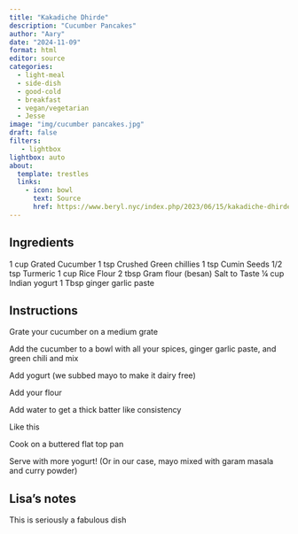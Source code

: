 ```yaml
---
title: "Kakadiche Dhirde"
description: "Cucumber Pancakes"
author: "Aary"
date: "2024-11-09"
format: html
editor: source
categories:
  - light-meal
  - side-dish
  - good-cold
  - breakfast
  - vegan/vegetarian
  - Jesse
image: "img/cucumber pancakes.jpg"
draft: false
filters:
   - lightbox
lightbox: auto
about:
  template: trestles
  links:
    - icon: bowl
      text: Source
      href: https://www.beryl.nyc/index.php/2023/06/15/kakadiche-dhirde/
---
```


## Ingredients

1 cup Grated Cucumber
1 tsp Crushed Green chillies 
1 tsp Cumin Seeds
1/2 tsp Turmeric
1 cup Rice Flour
2 tbsp Gram flour (besan)
Salt to Taste
¼ cup Indian yogurt
1 Tbsp ginger garlic paste

## Instructions

Grate your cucumber on a medium grate

Add the cucumber to a bowl with all your spices, ginger garlic paste, and green chili and mix

Add yogurt (we subbed mayo to make it dairy free)

Add your flour

Add water to get a thick batter like consistency

Like this

Cook on a buttered flat top pan

Serve with more yogurt! (Or in our case, mayo mixed with garam masala and curry powder)

## Lisa's notes

This is seriously a fabulous dish
